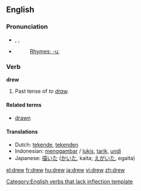 {{see|Drew}}

==English==

{{rank|fellow|hardly|wind|594|drew|strength|opinion|according}}

===Pronunciation===
*{{AHD|dro͞o}}, {{IPA|/druː/}}, {{SAMPA|/dru:/}}
*{{audio|en-us-drew.ogg|Audio (US)}}
*:[[Rhymes:English:-uː|Rhymes: -uː]]

===Verb===
'''drew'''

# Past tense of ''to [[draw]].''

====Related terms====
*[[drawn]]

====Translations====
*Dutch: [[tekende]], [[tekenden]]
*Indonesian: [[gambar|menggambar]] / [[lukis]], [[tarik]], [[undi]]
*Japanese: [[描いた]] ([[かいた]], kaita; [[えがいた]], egaita)

[[Category:English verbs that lack inflection template]]

[[el:drew]]
[[fr:drew]]
[[hu:drew]]
[[ja:drew]]
[[vi:drew]]
[[zh:drew]]